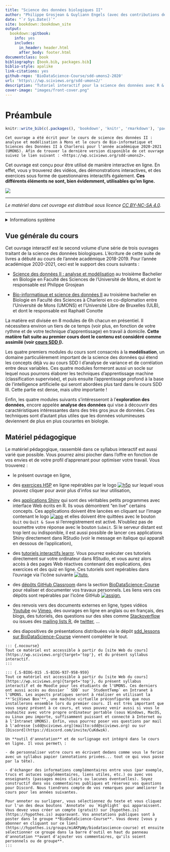 ```yaml
--- 
title: "Science des données biologiques II"
author: "Philippe Grosjean & Guyliann Engels (avec des contributions de Raphaël Conotte)"
date: "`r Sys.Date()`"
site: bookdown::bookdown_site
output:
  bookdown::gitbook:
    info: yes
    includes:
      in_header: header.html
      after_body: footer.html
documentclass: book
bibliography: [book.bib, packages.bib]
biblio-style: apalike
link-citations: yes
github-repo: 'BioDataScience-Course/sdd-umons2-2020'
url: 'https\://wp.sciviews.org/sdd-umons2/'
description: "Tutoriel interactif pour la science des données avec R & SciViews-R II."
cover-image: "images/front-cover.png"
---
```


# Préambule {-}

```r
knitr::write_bib(c(.packages(), 'bookdown', 'knitr', 'rmarkdown'), 'packages.bib')
```

```block
Cet ouvrage a été écrit pour le cours de science des données II : analyse et modélisation à Mons et le cours de Bio-informatique et Sciences des Données II à Charleroi pour l'année académique 2020-2021 (UMONS). Afin de trouver la dernière version disponible de cet ouvrage suivez le lien suivant : <https://wp.sciviews.org/sdd-umons2>.
```

<!--r learndown::diagnose_login(lang = "fr")-->

Cet ouvrage est conçu pour être utilisé de manière interactive en ligne. En effet, vous y trouverez des vidéos, des démonstrations interactives, et des exercices sous forme de questionnaires interactifs également. **Ces différents éléments ne sont, bien évidemment, utilisables qu'en ligne.**

![](images/front-cover.jpg)

----

_Le matériel dans cet ouvrage est distribué sous licence [CC BY-NC-SA 4.0](https://creativecommons.org/licenses/by-nc-sa/4.0/deed.fr)._

----

<details><summary>Informations système</summary>

```r
sessioninfo::session_info()
```

</details>

## Vue générale du cours {-}

Cet ouvrage interactif est le second volume d'une série de trois ouvrages traitant de la science des données biologiques. L'écriture de cette suite de livres a débuté au cours de l'année académique 2018-2019. Pour l'année académique 2020-2021, ceci est le support des cours suivants\ :

- [Science des données II : analyse et modélisation](http://applications.umons.ac.be/web/fr/pde/2020-2021/ue/US-B3-SCBIOL-006-M.htm) au troisième Bachelier en Biologie en Faculté des Sciences de l'Université de Mons, et dont le responsable est Philippe Grosjean

- [Bio-informatique et science des données II](http://applications.umons.ac.be/web/fr/pde/2020-2021/ue/US-B3-SCBIOC-940-C.htm) au troisième bachelier en Biologie en Faculté des Sciences à Charleroi en co-diplomation entre l'Université de Mons (UMONS) et l'Université Libre de Bruxelles (ULB), et dont le responsable est Raphaël Conotte

La matière est divisée en 8 modules de 6h chacun en présentiel. Il nécessitera environ un tiers de ce temps (voir plus, en fonction de votre rythme et de votre technique d'apprentissage) en travail à domicile. **Cette matière fait suite au premier cours dont le contenu est considéré comme assimilé (voir [cours SDD I](https://wp.sciviews.org/sdd-umons){target='top'}).**

<!-- A faire: un diagramme qui montre la relation entre ces différents modules, et avec les modules du cours 1 -->

Les quatre premiers modules du cours sont consacrés à la **modélisation**, un domaine particulièrement important de la science des données qui étend les concepts déjà vu au cours SDD I d'analyse de variance et de corrélation entre deux variables. Ces quatre modules formeront aussi un socle sur lequel nous pourrons élaborer les techniques d'apprentissage machine (classification supervisée), et puis ensuite l'apprentissage profond à la base de l'intelligence artificielle qui seront abordées plus tard dans le cours SDD III. Cette partie est dense, mais *ultra* importante\ !

Enfin, les quatre modules suivants s'intéresseront à l'**exploration des données**, encore appelée **analyse des données** qui vise à découvrir des caractéristiques intéressantes dans des très gros jeux de données. Ces techniques sont d'autant plus utiles que les données volumineuses deviennent de plus en plus courantes en biologie.


## Matériel pédagogique {-}

Le matériel pédagogique, rassemblé dans ce syllabus interactif est aussi varié que possible. Vous pourrez ainsi piocher dans l'offre en fonction de vos envies et de votre profil d'apprenant pour optimiser votre travail. Vous trouverez\ :

- le présent ouvrage en ligne,

- des [exercices H5P](http://www.h5p.org) en ligne repérables par le logo [![h5p](images/list-h5p.png)](https://wp.sciviews.org/h5p/){target='top'} sur lequel vous pouvez cliquer pour avoir plus d'infos sur leur utilisation,

- des [applications Shiny](https://shiny.rstudio.com/) qui sont des véritables petits programmes avec interface Web écrits en R. Ils vous démontrent "en live" certains concepts. Ces applications doivent être lancées en cliquant sur l'image contenant le logo [![app](images/list-app.png)](https://wp.sciviews.org/shiny_app/){target='top'} et elles doivent être quittées avec le bouton `Quit` ou `Quit & Save` si l'enregistrement est activé. N'oubliez pas de soumettre votre réponse avec le bouton `Submit`. Si le serveur distant est trop lent ou indisponible, il est aussi possible de lancer ces applications Shiny directement dans RStudio (voir le message en italique qui apparaît en dessous de l'application),

- des [tutoriels interactifs learnr](https://rstudio.github.io/learnr/). Vous pourrez exécuter ces tutoriels directement sur votre ordinateur dans RStudio, et vous aurez alors accès à des pages Web réactives contenant des explications, des exercices et des quiz en ligne. Ces tutoriels sont repérables dans l'ouvrage via l'icône suivante [![tuto](images/list-tuto.png)](https://wp.sciviews.org/tutorial/){target='top'},

- des [dépôts GitHub Classroom](https://classroom.github.com/) dans la section [BioDataScience-Course](https://www.github.com/BioDataScience-Course) pour réaliser et documenter vos travaux personnels. Les liens vers ces dépôts sont repérables par l'icône GitHub [![assign](images/list-assign.png)](https://wp.sciviews.org/github_assignation/){target='top'},

- des renvois vers des documents externes en ligne, types vidéos [Youtube](https://www.youtube.com/) ou [Vimeo](https://vimeo.com/), des ouvrages en ligne en anglais ou en français, des blogs, des tutoriels, des questions sur des sites comme [Stackoverflow](https://stackoverflow.com/) ou issues des [mailing lists R](https://www.r-project.org/mail.html), de [twitter](https://twitter.com/), ...

- des diapositives de présentations distribuées via le dépôt [sdd_lessons sur BioDataScience-Course](https://github.com/BioDataScience-Course/sdd_lessons) viennent compléter le tout.

```block

::: {.nocourse}
Tout ce matériel est accessible à partir du [site Web du cours](https://wp.sciviews.org){target='top'}, et du présent syllabus interactif.
:::

::: {.S-BIOG-015 .S-BIOG-937-958-959}
Tout ce matériel est accessible à partir du [site Web du cours](https://wp.sciviews.org){target='top'}, du présent syllabus interactif et de Moodle pour les étudiants de l'UMONS. Ces derniers ont aussi accès au dossier ` SDD` sur `StudentTemp` en Intranet à l'UMONS. Les aspects pratiques seront à réaliser en utilisant la **'SciViews Box'**, une machine virtuelle préconfigurée que nous installerons ensemble lors du premier cours. Il est très important que vous soyez présent à ce cours, et vous pouvez venir aussi si vous le souhaitez avec votre propre ordinateur portable (sous Windows, MacOS, ou Linux peu importe, suffisamment puissant et connecté à Internet ou à l'Intranet UMONS). Enfin, vous pourrez poser vos questions par mail à l'adresse [sdd@sciviews.org](mailto:sdd@sciviews.org) ou sur [Discord](https://discord.com/invite/CuKdwzA).

Un **outil d'annotation** et de surlignage est intégré dans le cours en ligne. Il vous permet\ :

- de personnaliser votre cours en écrivant dedans comme vous le feriez avec un syllabus papier (annotations privées... tout ce qui vous passe par la tête).

- d'échanger des informations complémentaires entre vous (par exemple, trucs et astuces supplémentaires, liens utiles, etc.) ou avec vos enseignants (passages moins clairs ou lacunes éventuelles). Soyez constructif dans vos commentaires publiques et réservez vos questions pour Discord. Nous tiendrons compte de vos remarques pour améliorer le cours pour les années suivantes.

Pour annoter ou surligner, vous sélectionnez du texte et vous cliquez sur l'un des deux boutons `Annotate` ou `Highlight` qui apparaissent. Vous devez vous créer un compte (gratuit) sur [hypothes.is](https://hypothes.is) auparavant. Vos annotations publiques sont à poster dans le groupe **BioDataScience-Course**. Vous devez [vous y abonner en cliquant sur ce lien](https://hypothes.is/groups/miAKPpWy/biodatascience-course) et ensuite sélectionner ce groupe dans la barre d'outil en haut du panneau d'annotation **avant d'ajouter vos commentaires, qu'ils soient personnels ou de groupe**. 
:::

```
